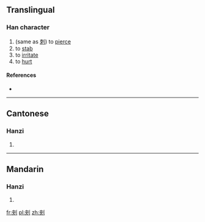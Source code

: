==Translingual==

===Han character===
{{Han char|rn=18|rad=刀|as=07|sn=9|four=|canj=大人中弓 (KOLN)|ids=⿰[[夾]][[刂]]}}

# (same as [[刺]]) to [[pierce]]
# to [[stab]]
# to [[irritate]]
# to [[hurt]]

====References====
* {{Han ref|kx=0140.210|hdz=10340.020|uh=34E8|ud=13544}}

----

==Cantonese==

===Hanzi===
{{yue-hanzi|jyut=[[ci3]]|y=chi3}}

# {{defn|lang=yue|sort=刀07}}

----

==Mandarin==

===Hanzi===
{{cmn-hanzi|pin=[[cí]] ([[ci2]]), [[cì]] ([[ci4]])|wg=tz'u<sup>2</sup>, tz'u<sup>4</sup>}}

# {{defn|lang=cmn|sort=刀07}}

[[fr:㓨]]
[[pl:㓨]]
[[zh:㓨]]